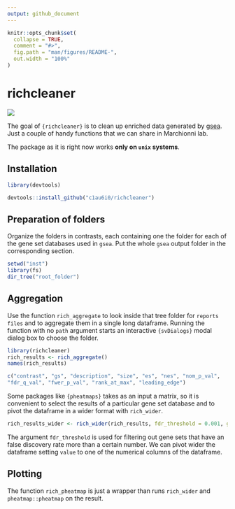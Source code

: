 ```yaml
---
output: github_document
---
```


<!-- README.md is generated from README.Rmd. Please edit that file -->

```r
knitr::opts_chunk$set(
  collapse = TRUE,
  comment = "#>",
  fig.path = "man/figures/README-",
  out.width = "100%"
)
```

# richcleaner

<!-- badges: start -->

[![](https://img.shields.io/badge/devel%20version-0.0.0.9-blue.svg)](https://github.com/c1au6i0/richcleaner)

<!-- badges: end -->

The goal of `{richcleaner}` is to clean up enriched data generated by [gsea](https://www.gsea-msigdb.org/gsea/index.jsp). Just a couple of handy functions that we can share in Marchionni lab.

The package as it is right now works **only on `unix` systems**.

## Installation

``` r
library(devtools)

devtools::install_github("c1au6i0/richcleaner")
```
## Preparation of folders

Organize the folders in contrasts, each containing one the folder for each of the gene set databases used in `gsea`. Put the whole `gsea` output folder in the corresponding section. 


```r
setwd("inst")
library(fs)
dir_tree("root_folder")
```

## Aggregation

Use the function `rich_aggregate` to look inside that tree folder for `reports files` and to aggregate them in a single long dataframe. Running the function with no `path` argument starts an interactive `{svDialogs}` modal dialog box to choose the folder.

``` r
library(richcleaner)
rich_results <- rich_aggregate()
names(rich_results)
```
```r
c("contrast", "gs", "description", "size", "es", "nes", "nom_p_val", 
"fdr_q_val", "fwer_p_val", "rank_at_max", "leading_edge")
```


Some packages like `{pheatmaps}` takes as an input a matrix, so it is convenient to select the results of a particular gene set database and to pivot the dataframe in a wider format with `rich_wider`.

``` r
rich_results_wider <- rich_wider(rich_results, fdr_threshold = 0.001, gs = "GOBPs", value = "n_logp_sign")
```

The argument `fdr_threshold` is used for filtering out gene sets that have an false discovery rate more than a certain number. We can pivot wider the dataframe setting `value` to one of the numerical columns of the dataframe.

## Plotting

The function `rich_pheatmap` is just a wrapper than runs `rich_wider` and `pheatmap::pheatmap` on the result.



